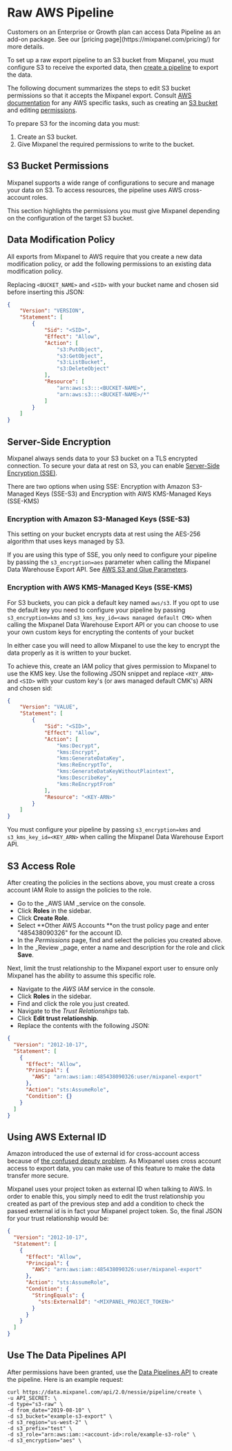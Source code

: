 
# Raw AWS Pipeline

<Callout type="info">
  Customers on an Enterprise or Growth plan can access Data Pipeline as an add-on package. See our [pricing page](https://mixpanel.com/pricing/) for more details.
</Callout>

To set up a raw export pipeline to an S3 bucket from Mixpanel, you must configure S3 to receive the exported data, then [create a pipeline](https://developer.mixpanel.com/reference/create-warehouse-pipeline) to export the data.

The following document summarizes the steps to edit S3 bucket permissions so that it accepts the Mixpanel export. Consult [AWS documentation](https://docs.aws.amazon.com/AmazonS3/latest/gsg/GetStartedWithS3.html) for any AWS specific tasks, such as creating an [S3 bucket](https://docs.aws.amazon.com/AmazonS3/latest/userguide/creating-bucket.html) and editing [permissions](https://docs.aws.amazon.com/AmazonS3/latest/dev/using-with-s3-actions.html).

To prepare S3 for the incoming data you must:

1. Create an S3 bucket.
2. Give Mixpanel the required permissions to write to the bucket. 

## S3 Bucket Permissions

Mixpanel supports a wide range of configurations to secure and manage your data on S3. To access resources, the pipeline uses AWS cross-account roles.

This section highlights the permissions you must give Mixpanel depending on the configuration of the target S3 bucket.  

## Data Modification Policy

All exports from Mixpanel to AWS require that you create a new data modification policy, or add the following permissions to an existing data modification policy.

Replacing `<BUCKET_NAME>` and `<SID>` with your bucket name and chosen sid before inserting this JSON:

```json JSON Example with Variables
{
    "Version": "VERSION",
    "Statement": [
        {
            "Sid": "<SID>",
            "Effect": "Allow",
            "Action": [
                "s3:PutObject",
                "s3:GetObject",
                "s3:ListBucket",
                "s3:DeleteObject"
            ],
            "Resource": [
                "arn:aws:s3:::<BUCKET-NAME>",
                "arn:aws:s3:::<BUCKET-NAME>/*"
            ]
        }
    ]
}
```

## Server-Side Encryption

Mixpanel always sends data to your S3 bucket on a TLS encrypted connection. To secure your data at rest on S3, you can enable [Server-Side Encryption (SSE)](https://docs.aws.amazon.com/AmazonS3/latest/dev/serv-side-encryption.html).  

There are two options when using SSE: Encryption with Amazon S3-Managed Keys (SSE-S3) and Encryption with AWS KMS-Managed Keys (SSE-KMS)

### Encryption with Amazon S3-Managed Keys (SSE-S3)

This setting on your bucket encrypts data at rest using the AES-256 algorithm that uses keys managed by S3.

If you are using this type of SSE, you only need to configure your pipeline by passing the `s3_encryption=aes` parameter when calling the Mixpanel Data Warehouse Export API. See [AWS S3 and Glue Parameters](https://developer.mixpanel.com/reference/create-pipelines).

### Encryption with AWS KMS-Managed Keys (SSE-KMS)

For S3 buckets, you can pick a default key named `aws/s3`. If you opt to use the default key you need to configure your pipeline by passing `s3_encryption=kms`  and `s3_kms_key_id=<aws managed default CMK>`  when calling the Mixpanel Data Warehouse Export API or you can choose to use your own custom keys for encrypting the contents of your bucket

In either case you will need to allow Mixpanel to use the key to encrypt the data properly as it is written to your bucket.

To achieve this, create an IAM policy that gives permission to Mixpanel to use the KMS key. Use the following JSON snippet and replace `<KEY_ARN>` and `<SID>` with your custom key's (or aws managed default CMK's) ARN and chosen sid: 

```json JSON Example with Variables
{
    "Version": "VALUE",
    "Statement": [
        {
            "Sid": "<SID>",
            "Effect": "Allow",
            "Action": [
                "kms:Decrypt",
                "kms:Encrypt",
                "kms:GenerateDataKey",
                "kms:ReEncryptTo",
                "kms:GenerateDataKeyWithoutPlaintext",
                "kms:DescribeKey",
                "kms:ReEncryptFrom"
            ],
            "Resource": "<KEY-ARN>"
        }
    ]
}
```



You must configure your pipeline by passing `s3_encryption=kms` and `s3_kms_key_id=<KEY_ARN>` when calling the Mixpanel Data Warehouse Export API. 

## S3 Access Role

After creating the policies in the sections above, you must create a cross account IAM Role to assign the policies to the role.

- Go to the \_AWS IAM \_service on the console.
- Click **Roles** in the sidebar.
- Click **Create Role**.
- Select **Other AWS Accounts **on the trust policy page and enter "485438090326" for the account ID.
- In the _Permissions_ page, find and select the policies you created above.
- In the \_Review \_page, enter a name and description for the role and click **Save**.

Next, limit the trust relationship to the Mixpanel export user to ensure only Mixpanel has the ability to assume this specific role.

- Navigate to the _AWS IAM_ service in the console.
- Click **Roles** in the sidebar.
- Find and click the role you just created.
- Navigate to the _Trust Relationships_ tab.
- Click **Edit trust relationship**.
- Replace the contents with the following JSON: 

```json
{
  "Version": "2012-10-17",
  "Statement": [
    {
      "Effect": "Allow",
      "Principal": {
        "AWS": "arn:aws:iam::485438090326:user/mixpanel-export"
      },
      "Action": "sts:AssumeRole",
      "Condition": {}
    }
  ]
}
```



## Using AWS External ID

Amazon introduced the use of external id for cross-account access because of [the confused deputy problem](https://docs.aws.amazon.com/IAM/latest/UserGuide/confused-deputy.html). As Mixpanel uses cross account access to export data, you can make use of this feature to make the data transfer more secure. 

Mixpanel uses your project token as external ID when talking to AWS. In order to enable this, you simply need to edit the trust relationship you created as part of the previous step and add a condition to check the passed external id is in fact your Mixpanel project token. So, the final JSON for your trust relationship would be:

```json
{
  "Version": "2012-10-17",
  "Statement": [
    {
      "Effect": "Allow",
      "Principal": {
        "AWS": "arn:aws:iam::485438090326:user/mixpanel-export"
      },
      "Action": "sts:AssumeRole",
      "Condition": {
        "StringEquals": {
          "sts:ExternalId": "<MIXPANEL_PROJECT_TOKEN>"
        }
      }
    }
  ]
}
```

## Use The Data Pipelines API

After permissions have been granted, use the [Data Pipelines API](https://developer.mixpanel.com/reference/create-warehouse-pipeline) to create the pipeline. Here is an example request:

```curl cURL Example with Values
curl https://data.mixpanel.com/api/2.0/nessie/pipeline/create \
-u API_SECRET: \
-d type="s3-raw" \
-d from_date="2019-08-10" \
-d s3_bucket="example-s3-export" \
-d s3_region="us-west-2" \
-d s3_prefix="test" \
-d s3_role="arn:aws:iam::<account-id>:role/example-s3-role" \
-d s3_encryption="aes" \
```
